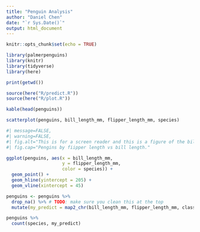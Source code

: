 ```yaml
---
title: "Penguin Analysis"
author: "Daniel Chen"
date: "`r Sys.Date()`"
output: html_document
---
```


```r
knitr::opts_chunk$set(echo = TRUE)
```

```r
library(palmerpenguins)
library(knitr)
library(tidyverse)
library(here)

print(getwd())

source(here("R/predict.R"))
source(here("R/plot.R"))

kable(head(penguins))
```


```r

scatterplot(penguins, bill_length_mm, flipper_length_mm, species)
```


```r
#| message=FALSE,
#| warning=FALSE,
#| fig.alt="This is for a screen reader and this is a figure of the bill_length_mm on the x axis, and the fillter_lenth_mm on the y, colore by species of penguins",
#| fig.cap="Pengins by fiipper length vs bill length."

ggplot(penguins, aes(x = bill_length_mm,
                     y = flipper_length_mm,
                     color = species)) +
  geom_point() +
  geom_hline(yintercept = 205) +
  geom_vline(xintercept = 45)
```

```r
penguins <- penguins %>%
  drop_na() %>% # TODO: make sure you clean this at the top
  mutate(my_predict = map2_chr(bill_length_mm, flipper_length_mm, classify_penguin))
```

```r
penguins %>%
  count(species, my_predict)
```
